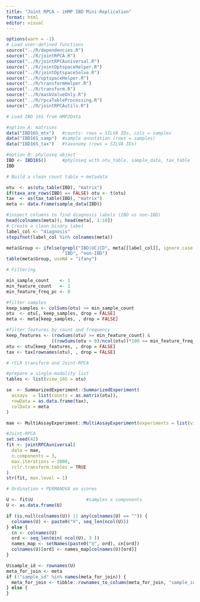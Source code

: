 ```yaml
---
title: "Joint RPCA — iHMP IBD Mini-Replication"
format: html
editor: visual
---
```


```r
options(warn = -1)
# Load user-defined functions
source("../R/dependencies.R")
source("../R/jointRPCA.R")
source("../R/jointRPCAuniversal.R")
source("../R/jointOptspaceHelper.R")
source("../R/jointOptspaceSolve.R")
source("../R/optspaceHelper.R")
source("../R/transformHelper.R")
source("../R/transform.R")
source("../R/maskValueOnly.R")
source("../R/rpcaTableProcessing.R")
source("../R/jointRPCAutils.R")

# Load IBD 16S from HMP2Data

#option A: matrices
data("IBD16S_mtx")   #counts: rows = SILVA IDs, cols = samples
data("IBD16S_samp")  #sample annotation (rows = samples)
data("IBD16S_tax")   #taxonomy (rows = SILVA IDs)

#option B: phyloseq object
IBD <- IBD16S()      #phyloseq with otu_table, sample_data, tax_table
IBD

# Build a clean count table + metadata

otu  <- as(otu_table(IBD), "matrix")
if(taxa_are_rows(IBD) == FALSE) otu <- t(otu)
tax  <- as(tax_table(IBD), "matrix")
meta <- data.frame(sample_data(IBD))

#inspect columns to find diagnosis labels (IBD vs non-IBD)
head(colnames(meta)); head(meta[, 1:10])
# Create a clean binary label
label_col <- "diagnosis"     
stopifnot(label_col %in% colnames(meta))

meta$Group <- ifelse(grepl("IBD|UC|CD", meta[[label_col]], ignore.case = TRUE),
                     "IBD", "non-IBD")
table(meta$Group, useNA = "ifany")

# Filtering 

min_sample_count    <- 1
min_feature_count   <- 1
min_feature_freq_pc <- 0 

#filter samples
keep_samples <- colSums(otu) >= min_sample_count
otu  <- otu[, keep_samples, drop = FALSE]
meta <- meta[keep_samples, , drop = FALSE]

#filter features by count and frequency
keep_features <- (rowSums(otu) >= min_feature_count) &
                 ((rowSums(otu > 0)/ncol(otu))*100 >= min_feature_freq_pc)
otu <- otu[keep_features, , drop = FALSE]
tax <- tax[rownames(otu), , drop = FALSE]

# rCLR transform and Joint-RPCA

#prepare a single-modality list
tables <- list(view_16S = otu)

se  <- SummarizedExperiment::SummarizedExperiment(
  assays  = list(counts = as.matrix(otu)),
  rowData = as.data.frame(tax),
  colData = meta
)

mae <- MultiAssayExperiment::MultiAssayExperiment(experiments = list(view_16S = se))

#Joint-RPCA
set.seed(42)
fit <- jointRPCAuniversal(
  data = mae,
  n.components = 3,
  max.iterations = 2000,        
  rclr.transform.tables = TRUE  
)
str(fit, max.level = 1)

# Ordination + PERMANOVA on scores

U <- fit$U                    #samples x components
U <- as.data.frame(U)

if (is.null(colnames(U)) || any(colnames(U) == "")) {
  colnames(U) <- paste0("V", seq_len(ncol(U)))
} else {
  cn <- colnames(U)
  ord <- seq_len(min( ncol(U), 3 ))
  names_map <- setNames(paste0("V", ord), cn[ord])
  colnames(U)[ord] <- names_map[colnames(U)[ord]]
}

U$sample_id <- rownames(U)
meta_for_join <- meta
if (!"sample_id" %in% names(meta_for_join)) {
  meta_for_join <- tibble::rownames_to_column(meta_for_join, "sample_id")
} else {
}



```
